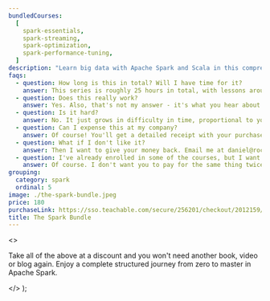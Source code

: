 ```yaml
---
bundledCourses:
  [
    spark-essentials,
    spark-streaming,
    spark-optimization,
    spark-performance-tuning,
  ]
description: "Learn big data with Apache Spark and Scala in this comprehensive bundle: batch, streaming, Spark optimization, performance tuning and more."
faqs:
  - question: How long is this in total? Will I have time for it?
    answer: This series is roughly 25 hours in total, with lessons around 15-25 minutes each. I recommend at least 1 hour of focused work at one time. You can cover everything in <2 weeks if you're committed.
  - question: Does this really work?
    answer: Yes. Also, that's not my answer - it's what you hear about all the Rock the JVM material from thousands of people now working at Apple, UniCredit, Adobe, Uber and other successful companies and teams around the world.
  - question: Is it hard?
    answer: No. It just grows in difficulty in time, proportional to your work. I only require that you've programmed before in some other language and you know some general fundamentals. At the end of the series, you will look back to the advanced pieces and you'll go like "Huh. That would have been pretty tough if I tried that on my own."
  - question: Can I expense this at my company?
    answer: Of course! You'll get a detailed receipt with your purchase, including VAT (if applicable to you), which you can take to your employer to reimburse. Most (wise) companies will reimburse courses like this.
  - question: What if I don't like it?
    answer: Then I want to give your money back. Email me at daniel@rockthejvm.com with your receipt, and I will refund you. Less than 1% of the Rock the JVM students have refunded a course, and the refund took less than 72 hours.
  - question: I've already enrolled in some of the courses, but I want to take this bundle. Can I pay the difference?
    answer: Of course. I don't want you to pay for the same thing twice. Email me at daniel@rockthejvm.com with a proof of all your purchases and I'll create a discount for you to offset what you paid.
grouping:
  category: spark
  ordinal: 5
image: ./the-spark-bundle.jpeg
price: 180
purchaseLink: https://sso.teachable.com/secure/256201/checkout/2012159/the-spark-bundle
title: The Spark Bundle
---
```


  <>
    <p>
      Take all of the above at a discount and you won't need another book, video
      or blog again. Enjoy a complete structured journey from zero to master in
      Apache Spark.
    </p>
  </>
);
